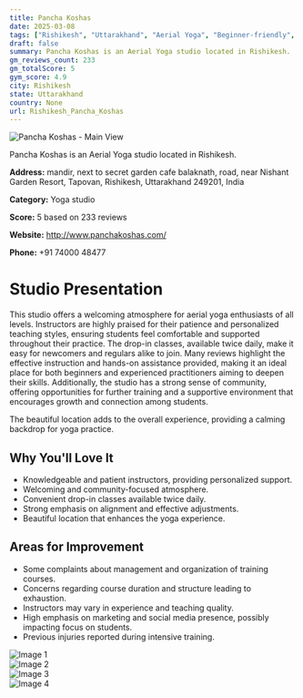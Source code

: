 ```yaml
---
title: Pancha Koshas
date: 2025-03-08
tags: ["Rishikesh", "Uttarakhand", "Aerial Yoga", "Beginner-friendly", "Welcoming atmosphere", "Community-focused", "Rishikesh"]  
draft: false
summary: Pancha Koshas is an Aerial Yoga studio located in Rishikesh.
gm_reviews_count: 233
gm_totalScore: 5
gym_score: 4.9
city: Rishikesh
state: Uttarakhand
country: None
url: Rishikesh_Pancha_Koshas
---
```


<div className="aspect-[16/9] relative my-8">
  <img 
    src="https://lh5.googleusercontent.com/p/AF1QipOm8NX9yf1WMP_x6kNPCoqxOGensBKMDRfg2e3w=w1920-h1080-k-no"
    alt="Pancha Koshas - Main View"
    className="object-cover absolute inset-0 w-full h-full rounded-lg"
  />
</div>

Pancha Koshas is an Aerial Yoga studio located in Rishikesh.

**Address:** mandir, next to secret garden cafe balaknath, road, near Nishant Garden Resort, Tapovan, Rishikesh, Uttarakhand 249201, India

**Category:** Yoga studio

**Score:** 5 based on 233 reviews

**Website:** http://www.panchakoshas.com/

**Phone:** +91 74000 48477

# Studio Presentation

This studio offers a welcoming atmosphere for aerial yoga enthusiasts of all levels. Instructors are highly praised for their patience and personalized teaching styles, ensuring students feel comfortable and supported throughout their practice. The drop-in classes, available twice daily, make it easy for newcomers and regulars alike to join. Many reviews highlight the effective instruction and hands-on assistance provided, making it an ideal place for both beginners and experienced practitioners aiming to deepen their skills. Additionally, the studio has a strong sense of community, offering opportunities for further training and a supportive environment that encourages growth and connection among students.

The beautiful location adds to the overall experience, providing a calming backdrop for yoga practice.

## Why You'll Love It

- Knowledgeable and patient instructors, providing personalized support.
- Welcoming and community-focused atmosphere.
- Convenient drop-in classes available twice daily.
- Strong emphasis on alignment and effective adjustments.
- Beautiful location that enhances the yoga experience.

## Areas for Improvement

- Some complaints about management and organization of training courses.
- Concerns regarding course duration and structure leading to exhaustion.
- Instructors may vary in experience and teaching quality.
- High emphasis on marketing and social media presence, possibly impacting focus on students.
- Previous injuries reported during intensive training.

<div className="grid grid-cols-1 xl:grid-cols-2 gap-4 my-8">
<div className="aspect-[4/3] relative"><img src="https://lh3.googleusercontent.com/p/AF1QipMyYaFItUXQk7e0gJILNad710ufFOHcqK_oXbjf=w1920-h1080-k-no" alt="Image 1" className="object-cover absolute inset-0 w-full h-full rounded-lg" /></div>
<div className="aspect-[4/3] relative"><img src="https://lh5.googleusercontent.com/p/AF1QipMtVO7ghuF0If7zE6ZRe-hjmH1HC-GJVfDenUuQ=w1920-h1080-k-no" alt="Image 2" className="object-cover absolute inset-0 w-full h-full rounded-lg" /></div>
<div className="aspect-[4/3] relative"><img src="https://lh5.googleusercontent.com/p/AF1QipOeoPCvnwty0kdccnOyq8hlr5I2oO4lknjeducp=w1920-h1080-k-no" alt="Image 3" className="object-cover absolute inset-0 w-full h-full rounded-lg" /></div>
<div className="aspect-[4/3] relative"><img src="https://lh3.googleusercontent.com/gps-cs-s/AB5caB80iNdg9yI6AdBGKzKulxRnmGSE1DcUuQA1MmoT1vsEfnufEjkDTE2MyY0ghQbfEAffR7bttqRpsOXxFyZhlJxlS_raVLZNV4wk-t5bK-EFkcbxqC7S1HYkGz6LI08WDlfRR9qh=w1920-h1080-k-no" alt="Image 4" className="object-cover absolute inset-0 w-full h-full rounded-lg" /></div>
</div>